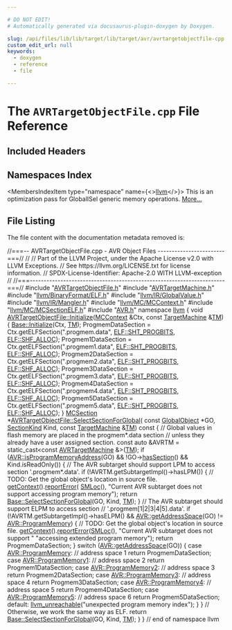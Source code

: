 ```yaml
---

# DO NOT EDIT!
# Automatically generated via docusaurus-plugin-doxygen by Doxygen.

slug: /api/files/lib/lib/target/lib/target/avr/avrtargetobjectfile-cpp
custom_edit_url: null
keywords:
  - doxygen
  - reference
  - file

---
```





# The `AVRTargetObjectFile.cpp` File Reference

<DoxygenPage pluginConfig={pluginConfig}>



## Included Headers

<IncludesList>
<IncludesListItem
  filePath="AVRTargetObjectFile.h"
  permalink="/docs/api/files/lib/lib/target/lib/target/avr/avrtargetobjectfile-h"
  isLocal="true" />
<IncludesListItem
  filePath="AVRTargetMachine.h"
  permalink="/docs/api/files/lib/lib/target/lib/target/avr/avrtargetmachine-h"
  isLocal="true" />
<IncludesListItem
  filePath="llvm/BinaryFormat/ELF.h"
  permalink="/docs/api/files/include/include/llvm/include/llvm/binaryformat/elf-h"
  isLocal="true" />
<IncludesListItem
  filePath="llvm/IR/GlobalValue.h"
  permalink="/docs/api/files/include/include/llvm/include/llvm/ir/globalvalue-h"
  isLocal="true" />
<IncludesListItem
  filePath="llvm/IR/Mangler.h"
  permalink="/docs/api/files/include/include/llvm/include/llvm/ir/mangler-h"
  isLocal="true" />
<IncludesListItem
  filePath="llvm/MC/MCContext.h"
  permalink="/docs/api/files/include/include/llvm/include/llvm/mc/mccontext-h"
  isLocal="true" />
<IncludesListItem
  filePath="llvm/MC/MCSectionELF.h"
  permalink="/docs/api/files/include/include/llvm/include/llvm/mc/mcsectionelf-h"
  isLocal="true" />
<IncludesListItem
  filePath="AVR.h"
  permalink="/docs/api/files/lib/lib/target/lib/target/avr/avr-h"
  isLocal="true" />
</IncludesList>

## Namespaces Index

<MembersIndex>

<MembersIndexItem
  type="namespace"
  name={<><a href="/docs/api/namespaces/llvm">llvm</a></>}>
This is an optimization pass for GlobalISel generic memory operations. <a href="/docs/api/namespaces/llvm/#details">More...</a>
</MembersIndexItem>

</MembersIndex>


## File Listing

The file content with the documentation metadata removed is:

<ProgramListing>

<Link id="l00001" /><CodeLine lineNumber="1"><Highlight kind="comment">//===-- AVRTargetObjectFile.cpp - AVR Object Files ------------------------===//</Highlight><Highlight kind="normal"></Highlight></CodeLine>
<Link id="l00002" /><CodeLine lineNumber="2"><Highlight kind="normal"></Highlight><Highlight kind="comment">//</Highlight><Highlight kind="normal"></Highlight></CodeLine>
<Link id="l00003" /><CodeLine lineNumber="3"><Highlight kind="normal"></Highlight><Highlight kind="comment">// Part of the LLVM Project, under the Apache License v2.0 with LLVM Exceptions.</Highlight><Highlight kind="normal"></Highlight></CodeLine>
<Link id="l00004" /><CodeLine lineNumber="4"><Highlight kind="normal"></Highlight><Highlight kind="comment">// See https://llvm.org/LICENSE.txt for license information.</Highlight><Highlight kind="normal"></Highlight></CodeLine>
<Link id="l00005" /><CodeLine lineNumber="5"><Highlight kind="normal"></Highlight><Highlight kind="comment">// SPDX-License-Identifier: Apache-2.0 WITH LLVM-exception</Highlight><Highlight kind="normal"></Highlight></CodeLine>
<Link id="l00006" /><CodeLine lineNumber="6"><Highlight kind="normal"></Highlight><Highlight kind="comment">//</Highlight><Highlight kind="normal"></Highlight></CodeLine>
<Link id="l00007" /><CodeLine lineNumber="7"><Highlight kind="normal"></Highlight><Highlight kind="comment">//===----------------------------------------------------------------------===//</Highlight><Highlight kind="normal"></Highlight></CodeLine>
<Link id="l00008" /><CodeLine lineNumber="8"><Highlight kind="normal"></Highlight></CodeLine>
<Link id="l00009" /><CodeLine lineNumber="9"><Highlight kind="normal"></Highlight><Highlight kind="preprocessor">#include &quot;<a href="/docs/api/files/lib/lib/target/lib/target/avr/avrtargetobjectfile-h">AVRTargetObjectFile.h</a>&quot;</Highlight><Highlight kind="normal"></Highlight></CodeLine>
<Link id="l00010" /><CodeLine lineNumber="10"><Highlight kind="normal"></Highlight><Highlight kind="preprocessor">#include &quot;<a href="/docs/api/files/lib/lib/target/lib/target/avr/avrtargetmachine-h">AVRTargetMachine.h</a>&quot;</Highlight><Highlight kind="normal"></Highlight></CodeLine>
<Link id="l00011" /><CodeLine lineNumber="11"><Highlight kind="normal"></Highlight></CodeLine>
<Link id="l00012" /><CodeLine lineNumber="12"><Highlight kind="normal"></Highlight><Highlight kind="preprocessor">#include &quot;<a href="/docs/api/files/include/include/llvm/include/llvm/binaryformat/elf-h">llvm/BinaryFormat/ELF.h</a>&quot;</Highlight><Highlight kind="normal"></Highlight></CodeLine>
<Link id="l00013" /><CodeLine lineNumber="13"><Highlight kind="normal"></Highlight><Highlight kind="preprocessor">#include &quot;<a href="/docs/api/files/include/include/llvm/include/llvm/ir/globalvalue-h">llvm/IR/GlobalValue.h</a>&quot;</Highlight><Highlight kind="normal"></Highlight></CodeLine>
<Link id="l00014" /><CodeLine lineNumber="14"><Highlight kind="normal"></Highlight><Highlight kind="preprocessor">#include &quot;<a href="/docs/api/files/include/include/llvm/include/llvm/ir/mangler-h">llvm/IR/Mangler.h</a>&quot;</Highlight><Highlight kind="normal"></Highlight></CodeLine>
<Link id="l00015" /><CodeLine lineNumber="15"><Highlight kind="normal"></Highlight><Highlight kind="preprocessor">#include &quot;<a href="/docs/api/files/include/include/llvm/include/llvm/mc/mccontext-h">llvm/MC/MCContext.h</a>&quot;</Highlight><Highlight kind="normal"></Highlight></CodeLine>
<Link id="l00016" /><CodeLine lineNumber="16"><Highlight kind="normal"></Highlight><Highlight kind="preprocessor">#include &quot;<a href="/docs/api/files/include/include/llvm/include/llvm/mc/mcsectionelf-h">llvm/MC/MCSectionELF.h</a>&quot;</Highlight><Highlight kind="normal"></Highlight></CodeLine>
<Link id="l00017" /><CodeLine lineNumber="17"><Highlight kind="normal"></Highlight></CodeLine>
<Link id="l00018" /><CodeLine lineNumber="18"><Highlight kind="normal"></Highlight><Highlight kind="preprocessor">#include &quot;<a href="/docs/api/files/lib/lib/target/lib/target/avr/avr-h">AVR.h</a>&quot;</Highlight><Highlight kind="normal"></Highlight></CodeLine>
<Link id="l00019" /><CodeLine lineNumber="19"><Highlight kind="normal"></Highlight></CodeLine>
<Link id="l00020" /><CodeLine lineNumber="20"><Highlight kind="normal"></Highlight><Highlight kind="keyword">namespace </Highlight><Highlight kind="normal"><a href="/docs/api/namespaces/llvm">llvm</a> &#123;</Highlight></CodeLine>
<Link id="l00021" /><CodeLine lineNumber="21" lineLink="/docs/api/classes/llvm/avrtargetobjectfile/#aea43cdda6a483d7a93fc2adbb0d3297c"><Highlight kind="normal"></Highlight><Highlight kind="keywordtype">void</Highlight><Highlight kind="normal"> <a href="/docs/api/classes/llvm/avrtargetobjectfile/#aea43cdda6a483d7a93fc2adbb0d3297c">AVRTargetObjectFile::Initialize</a>(<a href="/docs/api/classes/llvm/mccontext">MCContext</a> &amp;Ctx, </Highlight><Highlight kind="keyword">const</Highlight><Highlight kind="normal"> <a href="/docs/api/classes/llvm/targetmachine">TargetMachine</a> &amp;<a href="/docs/api/classes/llvm/targetloweringobjectfile/#a4ef15b6d500629e31fb3787b7a0d7bb0">TM</a>) &#123;</Highlight></CodeLine>
<Link id="l00022" /><CodeLine lineNumber="22"><Highlight kind="normal">  <a href="/docs/api/classes/llvm/targetloweringobjectfileelf/#a2793bce814c8f8c6fc2f41d4156a4ebb">Base::Initialize</a>(Ctx, <a href="/docs/api/classes/llvm/targetloweringobjectfile/#a4ef15b6d500629e31fb3787b7a0d7bb0">TM</a>);</Highlight></CodeLine>
<Link id="l00023" /><CodeLine lineNumber="23"><Highlight kind="normal">  ProgmemDataSection =</Highlight></CodeLine>
<Link id="l00024" /><CodeLine lineNumber="24"><Highlight kind="normal">      Ctx.getELFSection(</Highlight><Highlight kind="stringliteral">&quot;.progmem.data&quot;</Highlight><Highlight kind="normal">, <a href="/docs/api/namespaces/llvm/elf/#ab23570002b1ab10a685e8f349da3ddbca18ae5a64ac74a4265698b956bc797b32">ELF::SHT&#95;PROGBITS</a>, <a href="/docs/api/namespaces/llvm/elf/#a5def04786ab543821414e3d5f609e015a5da6bc7c194a345891a15fa856f0ec7c">ELF::SHF&#95;ALLOC</a>);</Highlight></CodeLine>
<Link id="l00025" /><CodeLine lineNumber="25"><Highlight kind="normal">  Progmem1DataSection =</Highlight></CodeLine>
<Link id="l00026" /><CodeLine lineNumber="26"><Highlight kind="normal">      Ctx.getELFSection(</Highlight><Highlight kind="stringliteral">&quot;.progmem1.data&quot;</Highlight><Highlight kind="normal">, <a href="/docs/api/namespaces/llvm/elf/#ab23570002b1ab10a685e8f349da3ddbca18ae5a64ac74a4265698b956bc797b32">ELF::SHT&#95;PROGBITS</a>, <a href="/docs/api/namespaces/llvm/elf/#a5def04786ab543821414e3d5f609e015a5da6bc7c194a345891a15fa856f0ec7c">ELF::SHF&#95;ALLOC</a>);</Highlight></CodeLine>
<Link id="l00027" /><CodeLine lineNumber="27"><Highlight kind="normal">  Progmem2DataSection =</Highlight></CodeLine>
<Link id="l00028" /><CodeLine lineNumber="28"><Highlight kind="normal">      Ctx.getELFSection(</Highlight><Highlight kind="stringliteral">&quot;.progmem2.data&quot;</Highlight><Highlight kind="normal">, <a href="/docs/api/namespaces/llvm/elf/#ab23570002b1ab10a685e8f349da3ddbca18ae5a64ac74a4265698b956bc797b32">ELF::SHT&#95;PROGBITS</a>, <a href="/docs/api/namespaces/llvm/elf/#a5def04786ab543821414e3d5f609e015a5da6bc7c194a345891a15fa856f0ec7c">ELF::SHF&#95;ALLOC</a>);</Highlight></CodeLine>
<Link id="l00029" /><CodeLine lineNumber="29"><Highlight kind="normal">  Progmem3DataSection =</Highlight></CodeLine>
<Link id="l00030" /><CodeLine lineNumber="30"><Highlight kind="normal">      Ctx.getELFSection(</Highlight><Highlight kind="stringliteral">&quot;.progmem3.data&quot;</Highlight><Highlight kind="normal">, <a href="/docs/api/namespaces/llvm/elf/#ab23570002b1ab10a685e8f349da3ddbca18ae5a64ac74a4265698b956bc797b32">ELF::SHT&#95;PROGBITS</a>, <a href="/docs/api/namespaces/llvm/elf/#a5def04786ab543821414e3d5f609e015a5da6bc7c194a345891a15fa856f0ec7c">ELF::SHF&#95;ALLOC</a>);</Highlight></CodeLine>
<Link id="l00031" /><CodeLine lineNumber="31"><Highlight kind="normal">  Progmem4DataSection =</Highlight></CodeLine>
<Link id="l00032" /><CodeLine lineNumber="32"><Highlight kind="normal">      Ctx.getELFSection(</Highlight><Highlight kind="stringliteral">&quot;.progmem4.data&quot;</Highlight><Highlight kind="normal">, <a href="/docs/api/namespaces/llvm/elf/#ab23570002b1ab10a685e8f349da3ddbca18ae5a64ac74a4265698b956bc797b32">ELF::SHT&#95;PROGBITS</a>, <a href="/docs/api/namespaces/llvm/elf/#a5def04786ab543821414e3d5f609e015a5da6bc7c194a345891a15fa856f0ec7c">ELF::SHF&#95;ALLOC</a>);</Highlight></CodeLine>
<Link id="l00033" /><CodeLine lineNumber="33"><Highlight kind="normal">  Progmem5DataSection =</Highlight></CodeLine>
<Link id="l00034" /><CodeLine lineNumber="34"><Highlight kind="normal">      Ctx.getELFSection(</Highlight><Highlight kind="stringliteral">&quot;.progmem5.data&quot;</Highlight><Highlight kind="normal">, <a href="/docs/api/namespaces/llvm/elf/#ab23570002b1ab10a685e8f349da3ddbca18ae5a64ac74a4265698b956bc797b32">ELF::SHT&#95;PROGBITS</a>, <a href="/docs/api/namespaces/llvm/elf/#a5def04786ab543821414e3d5f609e015a5da6bc7c194a345891a15fa856f0ec7c">ELF::SHF&#95;ALLOC</a>);</Highlight></CodeLine>
<Link id="l00035" /><CodeLine lineNumber="35"><Highlight kind="normal">&#125;</Highlight></CodeLine>
<Link id="l00036" /><CodeLine lineNumber="36"><Highlight kind="normal"></Highlight></CodeLine>
<Link id="l00037" /><CodeLine lineNumber="37" lineLink="/docs/api/classes/llvm/avrtargetobjectfile/#a2ac5016664f09fbfd8b97a954fccd664"><Highlight kind="normal"><a href="/docs/api/classes/llvm/mcsection">MCSection</a> &#42;<a href="/docs/api/classes/llvm/avrtargetobjectfile/#a2ac5016664f09fbfd8b97a954fccd664">AVRTargetObjectFile::SelectSectionForGlobal</a>(</Highlight></CodeLine>
<Link id="l00038" /><CodeLine lineNumber="38"><Highlight kind="normal">    </Highlight><Highlight kind="keyword">const</Highlight><Highlight kind="normal"> <a href="/docs/api/classes/llvm/globalobject">GlobalObject</a> &#42;GO, <a href="/docs/api/classes/llvm/sectionkind">SectionKind</a> Kind, </Highlight><Highlight kind="keyword">const</Highlight><Highlight kind="normal"> <a href="/docs/api/classes/llvm/targetmachine">TargetMachine</a> &amp;<a href="/docs/api/classes/llvm/targetloweringobjectfile/#a4ef15b6d500629e31fb3787b7a0d7bb0">TM</a>)</Highlight><Highlight kind="keyword"> const </Highlight><Highlight kind="normal">&#123;</Highlight></CodeLine>
<Link id="l00039" /><CodeLine lineNumber="39"><Highlight kind="normal">  </Highlight><Highlight kind="comment">// Global values in flash memory are placed in the progmem&#42;.data section</Highlight><Highlight kind="normal"></Highlight></CodeLine>
<Link id="l00040" /><CodeLine lineNumber="40"><Highlight kind="normal">  </Highlight><Highlight kind="comment">// unless they already have a user assigned section.</Highlight><Highlight kind="normal"></Highlight></CodeLine>
<Link id="l00041" /><CodeLine lineNumber="41"><Highlight kind="normal">  </Highlight><Highlight kind="keyword">const</Highlight><Highlight kind="normal"> </Highlight><Highlight kind="keyword">auto</Highlight><Highlight kind="normal"> &amp;AVRTM = </Highlight><Highlight kind="keyword">static&#95;cast&lt;</Highlight><Highlight kind="keyword">const </Highlight><Highlight kind="normal"><a href="/docs/api/classes/llvm/avrtargetmachine">AVRTargetMachine</a> &amp;</Highlight><Highlight kind="keyword">&gt;</Highlight><Highlight kind="normal">(<a href="/docs/api/classes/llvm/targetloweringobjectfile/#a4ef15b6d500629e31fb3787b7a0d7bb0">TM</a>);</Highlight></CodeLine>
<Link id="l00042" /><CodeLine lineNumber="42"><Highlight kind="normal">  </Highlight><Highlight kind="keywordflow">if</Highlight><Highlight kind="normal"> (<a href="/docs/api/namespaces/llvm/avr/#aaef9228fcde19f54da2a08e85cbb25af">AVR::isProgramMemoryAddress</a>(GO) &amp;&amp; !GO-&gt;<a href="/docs/api/classes/llvm/globalobject/#ade7dc7510e950cd1c1181138b390f965">hasSection</a>() &amp;&amp;</Highlight></CodeLine>
<Link id="l00043" /><CodeLine lineNumber="43"><Highlight kind="normal">      Kind.isReadOnly()) &#123;</Highlight></CodeLine>
<Link id="l00044" /><CodeLine lineNumber="44"><Highlight kind="normal">    </Highlight><Highlight kind="comment">// The AVR subtarget should support LPM to access section &#39;.progmem&#42;.data&#39;.</Highlight><Highlight kind="normal"></Highlight></CodeLine>
<Link id="l00045" /><CodeLine lineNumber="45"><Highlight kind="normal">    </Highlight><Highlight kind="keywordflow">if</Highlight><Highlight kind="normal"> (!AVRTM.getSubtargetImpl()-&gt;hasLPM()) &#123;</Highlight></CodeLine>
<Link id="l00046" /><CodeLine lineNumber="46"><Highlight kind="normal">      </Highlight><Highlight kind="comment">// TODO: Get the global object&#39;s location in source file.</Highlight><Highlight kind="normal"></Highlight></CodeLine>
<Link id="l00047" /><CodeLine lineNumber="47"><Highlight kind="normal">      <a href="/docs/api/classes/llvm/mcobjectfileinfo/#afcda39b4059eca86c10397b7a938a729">getContext</a>().<a href="/docs/api/classes/llvm/mccontext/#aac3107671801e6bb16ef896f382759cd">reportError</a>(</Highlight></CodeLine>
<Link id="l00048" /><CodeLine lineNumber="48"><Highlight kind="normal">          <a href="/docs/api/classes/llvm/smloc">SMLoc</a>(),</Highlight></CodeLine>
<Link id="l00049" /><CodeLine lineNumber="49"><Highlight kind="normal">          </Highlight><Highlight kind="stringliteral">&quot;Current AVR subtarget does not support accessing program memory&quot;</Highlight><Highlight kind="normal">);</Highlight></CodeLine>
<Link id="l00050" /><CodeLine lineNumber="50"><Highlight kind="normal">      </Highlight><Highlight kind="keywordflow">return</Highlight><Highlight kind="normal"> <a href="/docs/api/classes/llvm/targetloweringobjectfileelf/#a7c532f94d6bb9c4aba4190b81a7f8dbf">Base::SelectSectionForGlobal</a>(GO, Kind, <a href="/docs/api/classes/llvm/targetloweringobjectfile/#a4ef15b6d500629e31fb3787b7a0d7bb0">TM</a>);</Highlight></CodeLine>
<Link id="l00051" /><CodeLine lineNumber="51"><Highlight kind="normal">    &#125;</Highlight></CodeLine>
<Link id="l00052" /><CodeLine lineNumber="52"><Highlight kind="normal">    </Highlight><Highlight kind="comment">// The AVR subtarget should support ELPM to access section</Highlight><Highlight kind="normal"></Highlight></CodeLine>
<Link id="l00053" /><CodeLine lineNumber="53"><Highlight kind="normal">    </Highlight><Highlight kind="comment">// &#39;.progmem&#91;1|2|3|4|5&#93;.data&#39;.</Highlight><Highlight kind="normal"></Highlight></CodeLine>
<Link id="l00054" /><CodeLine lineNumber="54"><Highlight kind="normal">    </Highlight><Highlight kind="keywordflow">if</Highlight><Highlight kind="normal"> (!AVRTM.getSubtargetImpl()-&gt;hasELPM() &amp;&amp;</Highlight></CodeLine>
<Link id="l00055" /><CodeLine lineNumber="55"><Highlight kind="normal">        <a href="/docs/api/namespaces/llvm/avr/#a72f5caee7436dfc130b92f2545cf727b">AVR::getAddressSpace</a>(GO) != <a href="/docs/api/namespaces/llvm/avr/#ab7fa9bb927a227efb1a38db426c5aaf6a467a127a5b333ac481886bc438195f39">AVR::ProgramMemory</a>) &#123;</Highlight></CodeLine>
<Link id="l00056" /><CodeLine lineNumber="56"><Highlight kind="normal">      </Highlight><Highlight kind="comment">// TODO: Get the global object&#39;s location in source file.</Highlight><Highlight kind="normal"></Highlight></CodeLine>
<Link id="l00057" /><CodeLine lineNumber="57"><Highlight kind="normal">      <a href="/docs/api/classes/llvm/mcobjectfileinfo/#afcda39b4059eca86c10397b7a938a729">getContext</a>().<a href="/docs/api/classes/llvm/mccontext/#aac3107671801e6bb16ef896f382759cd">reportError</a>(<a href="/docs/api/classes/llvm/smloc">SMLoc</a>(),</Highlight></CodeLine>
<Link id="l00058" /><CodeLine lineNumber="58"><Highlight kind="normal">                               </Highlight><Highlight kind="stringliteral">&quot;Current AVR subtarget does not support &quot;</Highlight><Highlight kind="normal"></Highlight></CodeLine>
<Link id="l00059" /><CodeLine lineNumber="59"><Highlight kind="normal">                               </Highlight><Highlight kind="stringliteral">&quot;accessing extended program memory&quot;</Highlight><Highlight kind="normal">);</Highlight></CodeLine>
<Link id="l00060" /><CodeLine lineNumber="60"><Highlight kind="normal">      </Highlight><Highlight kind="keywordflow">return</Highlight><Highlight kind="normal"> ProgmemDataSection;</Highlight></CodeLine>
<Link id="l00061" /><CodeLine lineNumber="61"><Highlight kind="normal">    &#125;</Highlight></CodeLine>
<Link id="l00062" /><CodeLine lineNumber="62"><Highlight kind="normal">    </Highlight><Highlight kind="keywordflow">switch</Highlight><Highlight kind="normal"> (<a href="/docs/api/namespaces/llvm/avr/#a72f5caee7436dfc130b92f2545cf727b">AVR::getAddressSpace</a>(GO)) &#123;</Highlight></CodeLine>
<Link id="l00063" /><CodeLine lineNumber="63"><Highlight kind="normal">    </Highlight><Highlight kind="keywordflow">case</Highlight><Highlight kind="normal"> <a href="/docs/api/namespaces/llvm/avr/#ab7fa9bb927a227efb1a38db426c5aaf6a467a127a5b333ac481886bc438195f39">AVR::ProgramMemory</a>: </Highlight><Highlight kind="comment">// address space 1</Highlight><Highlight kind="normal"></Highlight></CodeLine>
<Link id="l00064" /><CodeLine lineNumber="64"><Highlight kind="normal">      </Highlight><Highlight kind="keywordflow">return</Highlight><Highlight kind="normal"> ProgmemDataSection;</Highlight></CodeLine>
<Link id="l00065" /><CodeLine lineNumber="65"><Highlight kind="normal">    </Highlight><Highlight kind="keywordflow">case</Highlight><Highlight kind="normal"> <a href="/docs/api/namespaces/llvm/avr/#ab7fa9bb927a227efb1a38db426c5aaf6a7f665801fc3404179d216811ff0e078e">AVR::ProgramMemory1</a>: </Highlight><Highlight kind="comment">// address space 2</Highlight><Highlight kind="normal"></Highlight></CodeLine>
<Link id="l00066" /><CodeLine lineNumber="66"><Highlight kind="normal">      </Highlight><Highlight kind="keywordflow">return</Highlight><Highlight kind="normal"> Progmem1DataSection;</Highlight></CodeLine>
<Link id="l00067" /><CodeLine lineNumber="67"><Highlight kind="normal">    </Highlight><Highlight kind="keywordflow">case</Highlight><Highlight kind="normal"> <a href="/docs/api/namespaces/llvm/avr/#ab7fa9bb927a227efb1a38db426c5aaf6a50e0252b5e7ef8f8436a17833c68e129">AVR::ProgramMemory2</a>: </Highlight><Highlight kind="comment">// address space 3</Highlight><Highlight kind="normal"></Highlight></CodeLine>
<Link id="l00068" /><CodeLine lineNumber="68"><Highlight kind="normal">      </Highlight><Highlight kind="keywordflow">return</Highlight><Highlight kind="normal"> Progmem2DataSection;</Highlight></CodeLine>
<Link id="l00069" /><CodeLine lineNumber="69"><Highlight kind="normal">    </Highlight><Highlight kind="keywordflow">case</Highlight><Highlight kind="normal"> <a href="/docs/api/namespaces/llvm/avr/#ab7fa9bb927a227efb1a38db426c5aaf6afc31612b630161a10ae6136e5269a838">AVR::ProgramMemory3</a>: </Highlight><Highlight kind="comment">// address space 4</Highlight><Highlight kind="normal"></Highlight></CodeLine>
<Link id="l00070" /><CodeLine lineNumber="70"><Highlight kind="normal">      </Highlight><Highlight kind="keywordflow">return</Highlight><Highlight kind="normal"> Progmem3DataSection;</Highlight></CodeLine>
<Link id="l00071" /><CodeLine lineNumber="71"><Highlight kind="normal">    </Highlight><Highlight kind="keywordflow">case</Highlight><Highlight kind="normal"> <a href="/docs/api/namespaces/llvm/avr/#ab7fa9bb927a227efb1a38db426c5aaf6a7c223f9bbe2b2c14ae004a7881ce50b0">AVR::ProgramMemory4</a>: </Highlight><Highlight kind="comment">// address space 5</Highlight><Highlight kind="normal"></Highlight></CodeLine>
<Link id="l00072" /><CodeLine lineNumber="72"><Highlight kind="normal">      </Highlight><Highlight kind="keywordflow">return</Highlight><Highlight kind="normal"> Progmem4DataSection;</Highlight></CodeLine>
<Link id="l00073" /><CodeLine lineNumber="73"><Highlight kind="normal">    </Highlight><Highlight kind="keywordflow">case</Highlight><Highlight kind="normal"> <a href="/docs/api/namespaces/llvm/avr/#ab7fa9bb927a227efb1a38db426c5aaf6ab548472c1931ea8aab10863b9976bbec">AVR::ProgramMemory5</a>: </Highlight><Highlight kind="comment">// address space 6</Highlight><Highlight kind="normal"></Highlight></CodeLine>
<Link id="l00074" /><CodeLine lineNumber="74"><Highlight kind="normal">      </Highlight><Highlight kind="keywordflow">return</Highlight><Highlight kind="normal"> Progmem5DataSection;</Highlight></CodeLine>
<Link id="l00075" /><CodeLine lineNumber="75"><Highlight kind="normal">    </Highlight><Highlight kind="keywordflow">default</Highlight><Highlight kind="normal">:</Highlight></CodeLine>
<Link id="l00076" /><CodeLine lineNumber="76"><Highlight kind="normal">      <a href="/docs/api/files/include/include/llvm/include/llvm/support/errorhandling-h/#ace243f5c25697a1107cce46626b3dc94">llvm&#95;unreachable</a>(</Highlight><Highlight kind="stringliteral">&quot;unexpected program memory index&quot;</Highlight><Highlight kind="normal">);</Highlight></CodeLine>
<Link id="l00077" /><CodeLine lineNumber="77"><Highlight kind="normal">    &#125;</Highlight></CodeLine>
<Link id="l00078" /><CodeLine lineNumber="78"><Highlight kind="normal">  &#125;</Highlight></CodeLine>
<Link id="l00079" /><CodeLine lineNumber="79"><Highlight kind="normal"></Highlight></CodeLine>
<Link id="l00080" /><CodeLine lineNumber="80"><Highlight kind="normal">  </Highlight><Highlight kind="comment">// Otherwise, we work the same way as ELF.</Highlight><Highlight kind="normal"></Highlight></CodeLine>
<Link id="l00081" /><CodeLine lineNumber="81"><Highlight kind="normal">  </Highlight><Highlight kind="keywordflow">return</Highlight><Highlight kind="normal"> <a href="/docs/api/classes/llvm/targetloweringobjectfileelf/#a7c532f94d6bb9c4aba4190b81a7f8dbf">Base::SelectSectionForGlobal</a>(GO, Kind, <a href="/docs/api/classes/llvm/targetloweringobjectfile/#a4ef15b6d500629e31fb3787b7a0d7bb0">TM</a>);</Highlight></CodeLine>
<Link id="l00082" /><CodeLine lineNumber="82"><Highlight kind="normal">&#125;</Highlight></CodeLine>
<Link id="l00083" /><CodeLine lineNumber="83"><Highlight kind="normal">&#125; </Highlight><Highlight kind="comment">// end of namespace llvm</Highlight><Highlight kind="normal"></Highlight></CodeLine>

</ProgramListing>


</DoxygenPage>
